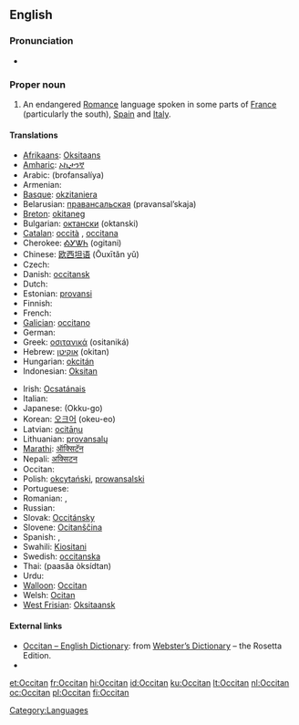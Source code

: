 {{wikipedia}}
{{interwiktionary|code=oc}}
{{also|occitan}}
==English==
{{wikipedia}}

===Pronunciation===
* {{a|US}} {{IPA|/ˈɑksəˌtæn/}}

===Proper noun===
{{en-proper noun}}

# An endangered [[Romance]] language spoken in some parts of [[France]] (particularly the south), [[Spain]] and [[Italy]].

====Translations====
{{trans-top|the Romance language}}
* [[Afrikaans]]: [[Oksitaans]]
* [[Amharic]]: [[ኦኪታንኛ]]
* Arabic: {{Arab|[[بروفنسالية]]}} (brofansalíya) {{f}}
* Armenian: {{t-|hy|օքսիտաներեն|tr=òk'sitaneren|sc=Armn|xs=Armenian}}
* [[Basque]]: [[okzitaniera]]
* Belarusian: [[правансальская]] (pravansal’skaja)
* [[Breton]]: [[okitaneg]]
* Bulgarian: [[октански]] (oktanski)
* [[Catalan]]: [[occità]] {{m}}, [[occitana]] {{f}}
* Cherokee: [[ᎣᎩᏔᏂ]] (ogitani)
* Chinese: [[欧西坦语]] (Ōuxītǎn yǔ)
* Czech: {{t+|cs|okcitánština|f}}
* Danish: [[occitansk]]
* Dutch: {{t+|nl|Occitaans|n}}
* Estonian: [[provansi]]
* Finnish: {{t-|fi|oksitaani}}
* French: {{t+|fr|occitan|m}}
* [[Galician]]: [[occitano]]
* German: {{t+|de|Okzitanisch}}
* Greek: [[οσιτανικά]] (ositaniká) {{n|p}}
* Hebrew: [[אוקיטן]] (okitan)
* Hungarian: [[okcitán]]
* Indonesian: [[Oksitan]]
{{trans-mid}}
* Irish: [[Ocsatánais]]
* Italian: {{t+|it|occitano}}
* Japanese: {{Jpan|[[オック語]]}} (Okku-go)
* Korean: [[오크어]] (okeu-eo)
* Latvian: [[ocitāņu]]
* Lithuanian: [[provansalų]]
* [[Marathi]]: [[ऑक्सिटॅन]]
* Nepali: [[अक्सिटन]]
* Occitan: {{t+|oc|occitan|xs=Occitan}}
* Polish: [[okcytański]], [[prowansalski]]
* Portuguese: {{t+|pt|occitano}}
* Romanian: {{t|ro|limba occitană|f}}, {{t|ro|occitană|f}}
* Russian: {{t+|ru|окситанский|tr=oksitánskij|sc=Cyrl}}
* Slovak: [[Occitánsky]]
* Slovene: [[Ocitanščina]]
* Spanish: {{t+|es|occitano|m}}, {{t-|es|occitana|f}}
* Swahili: [[Kiositani]]
* Swedish: [[occitanska]]
* Thai: {{Thai|[[ภาษาออกซิตัน]]}} (paasăa òksídtan)
* Urdu: {{ur-Arab|[[آکیٹانی]]}}
* [[Walloon]]: [[Occitan]]
* Welsh: [[Ocitan]]
* [[West Frisian]]: [[Oksitaansk]]
{{trans-bottom}}

====External links====
* [http://www.websters-online-dictionary.org/definition/Occitan-english/ Occitan – English Dictionary]: from [http://www.websters-online-dictionary.org/ Webster’s Dictionary] – the Rosetta Edition.
* {{ISO 639|3code=oci|1code=oc}}
<!-- All these codes were retired by ISO 639-3 and merged into 'oci' in 2007
* {{ethnologue|lang=Auvergnat|code=auv}}
* {{ethnologue|lang=Gascon|code=gsc}}
* {{ethnologue|lang=Languedocien|code=lnc}}
* {{ethnologue|lang=Limousin|code=lms}}
* {{ethnologue|lang=Provençal|code=prv}}
And this now has it's own wikt entry
* {{ethnologue|lang=Shuadit|code=sdt}}-->

[[Category:Languages]]

[[et:Occitan]]
[[fr:Occitan]]
[[hi:Occitan]]
[[id:Occitan]]
[[ku:Occitan]]
[[lt:Occitan]]
[[nl:Occitan]]
[[oc:Occitan]]
[[pl:Occitan]]
[[fi:Occitan]]
